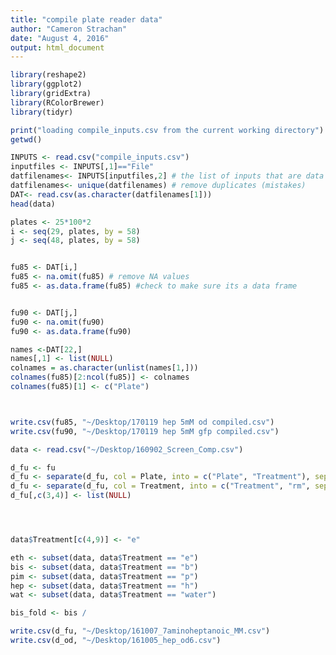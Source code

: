 ```yaml
---
title: "compile plate reader data"
author: "Cameron Strachan"
date: "August 4, 2016"
output: html_document
---
```


```r
library(reshape2)
library(ggplot2)
library(gridExtra)
library(RColorBrewer)
library(tidyr)

print("loading compile_inputs.csv from the current working directory")
getwd()

INPUTS <- read.csv("compile_inputs.csv")
inputfiles <- INPUTS[,1]=="File" 
datfilenames<- INPUTS[inputfiles,2] # the list of inputs that are data files to be loaded
datfilenames<- unique(datfilenames) # remove duplicates (mistakes)
DAT<- read.csv(as.character(datfilenames[1]))
head(data)
```

```r
plates <- 25*100*2
i <- seq(29, plates, by = 58)
j <- seq(48, plates, by = 58)


fu85 <- DAT[i,]
fu85 <- na.omit(fu85) # remove NA values
fu85 <- as.data.frame(fu85) #check to make sure its a data frame


fu90 <- DAT[j,]
fu90 <- na.omit(fu90)
fu90 <- as.data.frame(fu90)
```

```r
names <-DAT[22,]
names[,1] <- list(NULL)
colnames = as.character(unlist(names[1,]))
colnames(fu85)[2:ncol(fu85)] <- colnames
colnames(fu85)[1] <- c("Plate")



write.csv(fu85, "~/Desktop/170119 hep 5mM od compiled.csv")
write.csv(fu90, "~/Desktop/170119 hep 5mM gfp compiled.csv")

data <- read.csv("~/Desktop/160902_Screen_Comp.csv")

d_fu <- fu
d_fu <- separate(d_fu, col = Plate, into = c("Plate", "Treatment"), sep = "\\(")
d_fu <- separate(d_fu, col = Treatment, into = c("Treatment", "rm", sep = "\\)"))
d_fu[,c(3,4)] <- list(NULL)




data$Treatment[c(4,9)] <- "e"

eth <- subset(data, data$Treatment == "e")
bis <- subset(data, data$Treatment == "b")
pim <- subset(data, data$Treatment == "p")
hep <- subset(data, data$Treatment == "h")
wat <- subset(data, data$Treatment == "water")

bis_fold <- bis / 

write.csv(d_fu, "~/Desktop/161007_7aminoheptanoic_MM.csv")
write.csv(d_od, "~/Desktop/161005_hep_od6.csv")



```
